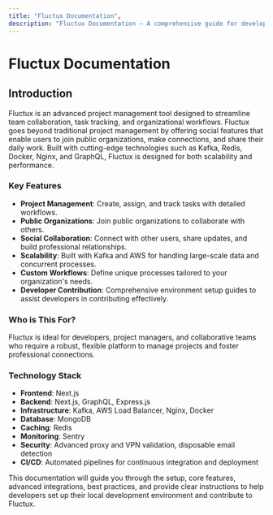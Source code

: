 ```yaml
---
title: "Fluctux Documentation",
description: "Fluctux Documentation – A comprehensive guide for developers to integrate, customize, and optimize Fluctux. Learn about API endpoints, workflows, and best practices for scalable project management."
---
```


# Fluctux Documentation

## Introduction

Fluctux is an advanced project management tool designed to streamline team collaboration, task tracking, and organizational workflows. Fluctux goes beyond traditional project management by offering social features that enable users to join public organizations, make connections, and share their daily work. Built with cutting-edge technologies such as Kafka, Redis, Docker, Nginx, and GraphQL, Fluctux is designed for both scalability and performance.

### Key Features

- **Project Management**: Create, assign, and track tasks with detailed workflows.
- **Public Organizations**: Join public organizations to collaborate with others.
- **Social Collaboration**: Connect with other users, share updates, and build professional relationships.
- **Scalability**: Built with Kafka and AWS for handling large-scale data and concurrent processes.
- **Custom Workflows**: Define unique processes tailored to your organization's needs.
- **Developer Contribution**: Comprehensive environment setup guides to assist developers in contributing effectively.

### Who is This For?

Fluctux is ideal for developers, project managers, and collaborative teams who require a robust, flexible platform to manage projects and foster professional connections.

### Technology Stack

- **Frontend**: Next.js
- **Backend**: Next.js, GraphQL, Express.js
- **Infrastructure**: Kafka, AWS Load Balancer, Nginx, Docker
- **Database**: MongoDB
- **Caching**: Redis
- **Monitoring**: Sentry
- **Security**: Advanced proxy and VPN validation, disposable email detection
- **CI/CD**: Automated pipelines for continuous integration and deployment

This documentation will guide you through the setup, core features, advanced integrations, best practices, and provide clear instructions to help developers set up their local development environment and contribute to Fluctux.
